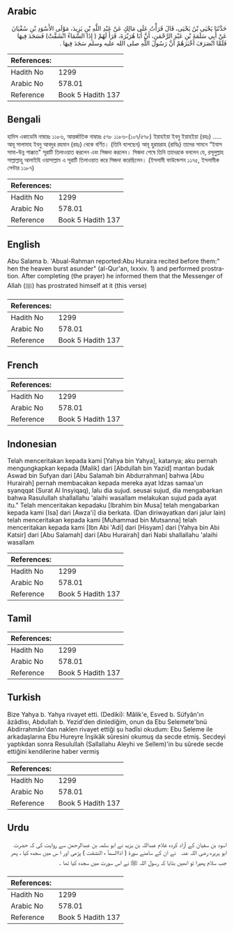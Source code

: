 ## Arabic


<div dir="rtl" lang="ar" style={{fontSize:'larger',backgroundColor:'#f8f9fa',padding:20}}>
حَدَّثَنَا يَحْيَى بْنُ يَحْيَى، قَالَ قَرَأْتُ عَلَى مَالِكٍ عَنْ عَبْدِ اللَّهِ بْنِ يَزِيدَ، مَوْلَى الأَسْوَدِ بْنِ سُفْيَانَ عَنْ أَبِي سَلَمَةَ بْنِ عَبْدِ الرَّحْمَنِ، أَنَّ أَبَا هُرَيْرَةَ، قَرَأَ لَهُمْ ‏(‏ إِذَا السَّمَاءُ انْشَقَّتْ‏)‏ فَسَجَدَ فِيهَا فَلَمَّا انْصَرَفَ أَخْبَرَهُمْ أَنَّ رَسُولَ اللَّهِ صلى الله عليه وسلم سَجَدَ فِيهَا ‏.‏
</div>
<div style={{backgroundColor:'#f8f9fa',padding:20, marginBottom: 10}}><table> <thead> <tr> <th>References:</th> <th></th> </tr> </thead> <tbody><tr><td>Hadith No</td><td>1299</td></tr><tr><td>Arabic No</td><td>578.01</td></tr><tr><td>Reference</td><td>Book 5 Hadith 137</td></tr></tbody></table></div>

## Bengali


<div dir="ltr" lang="bn" style={{fontSize:'larger',backgroundColor:'#f8f9fa',padding:20}}>
হাদিস একাডেমি নাম্বারঃ ১১৮৬, আন্তর্জাতিক নাম্বারঃ ৫৭৮ ১১৮৬-(১০৭/৫৭৮) ইয়াহইয়া ইবনু ইয়াহইয়া (রহঃ) ..... আবূ সালামাহ ইবনু আবদুর রহমান (রহঃ) থেকে বর্ণিত। (তিনি বলেছেন) আবূ হুরায়রাহ (রাযিঃ) তাদের সামনে “ইযাস সামা-উন্ন শাক্কাত" সূরাটি তিলাওয়াত করলেন এবং সিজদা করলেন। সিজদা শেষে তিনি তাদেরকে বললেন যে, রসূলুল্লাহ সাল্লাল্লাহু আলাইহি ওয়াসাল্লাম এ সূরাটি তিলাওয়াত করে সিজদা করেছিলেন। (ইসলামী ফাউন্ডেশন ১১৭৫, ইসলামীক সেন্টার ১১৮৭)
</div>
<div style={{backgroundColor:'#f8f9fa',padding:20, marginBottom: 10}}><table> <thead> <tr> <th>References:</th> <th></th> </tr> </thead> <tbody><tr><td>Hadith No</td><td>1299</td></tr><tr><td>Arabic No</td><td>578.01</td></tr><tr><td>Reference</td><td>Book 5 Hadith 137</td></tr></tbody></table></div>

## English


<div dir="ltr" lang="en" style={{fontSize:'larger',backgroundColor:'#f8f9fa',padding:20}}>
Abu Salama b. 'Abual-Rahman reported:Abu Huraira recited before them:" hen the heaven burst asunder" (al-Qur'an, lxxxiv. 1) and performed prostration. After completing (the prayer) he informed them that the Messenger of Allah (ﷺ) has prostrated himself at it (this verse)
</div>
<div style={{backgroundColor:'#f8f9fa',padding:20, marginBottom: 10}}><table> <thead> <tr> <th>References:</th> <th></th> </tr> </thead> <tbody><tr><td>Hadith No</td><td>1299</td></tr><tr><td>Arabic No</td><td>578.01</td></tr><tr><td>Reference</td><td>Book 5 Hadith 137</td></tr></tbody></table></div>

## French


<div dir="ltr" lang="fr" style={{fontSize:'larger',backgroundColor:'#f8f9fa',padding:20}}>

</div>
<div style={{backgroundColor:'#f8f9fa',padding:20, marginBottom: 10}}><table> <thead> <tr> <th>References:</th> <th></th> </tr> </thead> <tbody><tr><td>Hadith No</td><td>1299</td></tr><tr><td>Arabic No</td><td>578.01</td></tr><tr><td>Reference</td><td>Book 5 Hadith 137</td></tr></tbody></table></div>

## Indonesian


<div dir="ltr" lang="id" style={{fontSize:'larger',backgroundColor:'#f8f9fa',padding:20}}>
Telah menceritakan kepada kami [Yahya bin Yahya], katanya; aku pernah mengungkapkan kepada [Malik] dari [Abdullah bin Yazid] mantan budak Aswad bin Sufyan dari [Abu Salamah bin Abdurrahman] bahwa [Abu Hurairah] pernah membacakan kepada mereka ayat Idzas samaa'un syanqqat (Surat Al Insyiqaq), lalu dia sujud. seusai sujud, dia mengabarkan bahwa Rasulullah shallallahu 'alaihi wasallam melakukan sujud pada ayat itu." Telah menceritakan kepadaku [Ibrahim bin Musa] telah mengabarkan kepada kami [Isa] dari [Awza'i] dia berkata. (Dan diriwayatkan dari jalur lain) telah menceritakan kepada kami [Muhammad bin Mutsanna] telah menceritakan kepada kami [Ibn Abi 'Adi] dari [Hisyam] dari [Yahya bin Abi Katsir] dari [Abu Salamah] dari [Abu Hurairah] dari Nabi shallallahu 'alaihi wasallam
</div>
<div style={{backgroundColor:'#f8f9fa',padding:20, marginBottom: 10}}><table> <thead> <tr> <th>References:</th> <th></th> </tr> </thead> <tbody><tr><td>Hadith No</td><td>1299</td></tr><tr><td>Arabic No</td><td>578.01</td></tr><tr><td>Reference</td><td>Book 5 Hadith 137</td></tr></tbody></table></div>

## Tamil


<div dir="ltr" lang="ta" style={{fontSize:'larger',backgroundColor:'#f8f9fa',padding:20}}>

</div>
<div style={{backgroundColor:'#f8f9fa',padding:20, marginBottom: 10}}><table> <thead> <tr> <th>References:</th> <th></th> </tr> </thead> <tbody><tr><td>Hadith No</td><td>1299</td></tr><tr><td>Arabic No</td><td>578.01</td></tr><tr><td>Reference</td><td>Book 5 Hadith 137</td></tr></tbody></table></div>

## Turkish


<div dir="ltr" lang="tr" style={{fontSize:'larger',backgroundColor:'#f8f9fa',padding:20}}>
Bize Yahya b. Yahya rivayet etti. (Dediki): Mâlik'e, Esved b. Süfyân'ın âzâdlısı, Abdullah b. Yezid'den dinlediğim, onun da Ebu Selemete'bnü Abdirrahmân'dan naklen rivayet ettiği şu hadîsi okudum: Ebu Seleme ile arkadaşlarına Ebu Hureyre İnşikâk sûresini okumuş da secde etmiş. Secdeyi yaptıkdan sonra Resulullah (Sallallahu Aleyhi ve Sellem)'in bu sûrede secde ettiğini kendilerine haber vermiş
</div>
<div style={{backgroundColor:'#f8f9fa',padding:20, marginBottom: 10}}><table> <thead> <tr> <th>References:</th> <th></th> </tr> </thead> <tbody><tr><td>Hadith No</td><td>1299</td></tr><tr><td>Arabic No</td><td>578.01</td></tr><tr><td>Reference</td><td>Book 5 Hadith 137</td></tr></tbody></table></div>

## Urdu


<div dir="rtl" lang="ur" style={{fontSize:'larger',backgroundColor:'#f8f9fa',padding:20}}>
اسود بن سفیان کے آزاد کردہ غلام عبداللہ بن یزید نے ابو سلمہ بن عبدالرحمن سے روایت کی کہ حضرت ابو ہریرہ ‌رضی ‌اللہ ‌عنہ ‌ ‌ نے ان کے سامنے سورۃ ( اذاالسمآ ء النشقت ) پڑھی اور ا س میں سجدہ کیا ، پھر جب سلام پھیرا تو انھیں بتایا کہ رسول اللہ ﷺ نے اس سورت میں سجدہ کیا تھا ۔
</div>
<div style={{backgroundColor:'#f8f9fa',padding:20, marginBottom: 10}}><table> <thead> <tr> <th>References:</th> <th></th> </tr> </thead> <tbody><tr><td>Hadith No</td><td>1299</td></tr><tr><td>Arabic No</td><td>578.01</td></tr><tr><td>Reference</td><td>Book 5 Hadith 137</td></tr></tbody></table></div>